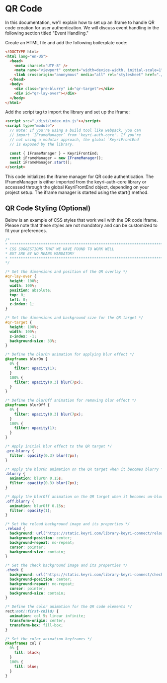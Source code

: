 # QR Code

In this documentation, we'll explain how to set up an iframe to handle QR code creation for user authentication. We will discuss event handling in the following section titled "Event Handling."

Create an HTML file and add the following boilerplate code:

```html
<!DOCTYPE html>
<html lang="en-US">
  <head>
    <meta charset="UTF-8" />
    <meta name="viewport" content="width=device-width, initial-scale=1" />
    <link crossorigin="anonymous" media="all" rel="stylesheet" href="./css/qr.css" />
  </head>
  <body>
    <div class="pre-blurry" id="qr-target"></div>
    <div id="qr-lay-over"></div>
  </body>
</html>
```

Add the script tag to import the library and set up the iframe:

```html
<script src="./dist/index.min.js"></script>
<script type="module">
  // Note: If you're using a build tool like webpack, you can
  // import `IFrameManager` from 'keyri-auth-core'. If you're
  // not using a modular approach, the global `KeyriFrontEnd`
  // is exposed by the library.

  const { IFrameManager } = KeyriFrontEnd;
  const iFrameManager = new IFrameManager();
  await iFrameManager.start();
</script>
```

This code initializes the iframe manager for QR code authentication. The IFrameManager is either imported from the keyri-auth-core library or accessed through the global KeyriFrontEnd object, depending on your project setup. The iframe manager is started using the start() method.

## QR Code Styling (Optional)

Below is an example of CSS styles that work well with the QR code iframe. Please note that these styles are not mandatory and can be customized to fit your preferences.

```css
/*
* ***************************************************************************
* CSS SUGGESTIONS THAT WE HAVE FOUND TO WORK WELL
* BUT ARE BY NO MEANS MANDATORY
* ***************************************************************************
*/

/* Set the dimensions and position of the QR overlay */
#qr-lay-over {
  height: 100%;
  width: 100%;
  position: absolute;
  top: 0;
  left: 0;
  z-index: 1;
}

/* Set the dimensions and background size for the QR target */
#qr-target {
  height: 100%;
  width: 100%;
  z-index: -1;
  background-size: 33%;
}

/* Define the blurOn animation for applying blur effect */
@keyframes blurOn {
  0% {
    filter: opacity(1);
  }
  100% {
    filter: opacity(0.3) blur(7px);
  }
}

/* Define the blurOff animation for removing blur effect */
@keyframes blurOff {
  0% {
    filter: opacity(0.3) blur(7px);
  }
  100% {
    filter: opacity(1);
  }
}

/* Apply initial blur effect to the QR target */
.pre-blurry {
  filter: opacity(0.3) blur(7px);
}

/* Apply the blurOn animation on the QR target when it becomes blurry */
.blurry {
  animation: blurOn 0.15s;
  filter: opacity(0.3) blur(7px);
}

/* Apply the blurOff animation on the QR target when it becomes un-blurred */
.off.blurry {
  animation: blurOff 0.15s;
  filter: opacity(1);
}

/* Set the reload background image and its properties */
.reload {
  background: url("https://static.keyri.com/library-keyri-connect/reload.svg");
  background-position: center;
  background-repeat: no-repeat;
  cursor: pointer;
  background-size: contain;
}

/* Set the check background image and its properties */
.check {
  background: url("https://static.keyri.com/library-keyri-connect/check.svg");
  background-position: center;
  background-repeat: no-repeat;
  cursor: pointer;
  background-size: contain;
}

/* Define the color animation for the QR code elements */
rect:not(:first-child) {
  animation: col 5s linear infinite;
  transform-origin: center;
  transform-box: fill-box;
}

/* Set the color animation keyframes */
@keyframes col {
  0% {
    fill: black;
  }
  100% {
    fill: blue;
  }
}

```